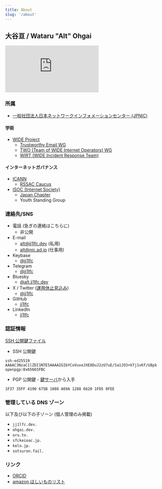 ```yaml
---
title: About
slug: '/about'
---
```


## 大谷亘 / Wataru "Alt" Ohgai

![IPv6 Certification Badge for jj1lfc](https://ipv6.he.net/certification/create_badge.php?pass_name=jj1lfc&badge=1)

### 所属

- [一般社団法人日本ネットワークインフォメーションセンター (JPNIC)](https://www.nic.ad.jp/ja/)

#### 学術

- [WIDE Project](https://www.wide.ad.jp)
  - [Trustworthy Email WG](https://www.wide.ad.jp/Groups/index.html#22)
  - [TWO (Team of WIDE Internet Operators) WG](http://two.wide.ad.jp)
  - [WIRT (WIDE Incident Response Team)](https://wirt.wide.ad.jp)

#### インターネットガバナンス

- [ICANN](https://icann.org)
  - [RSSAC Caucus](https://www.icann.org/groups/rssac-caucus)
- [ISOC (Internet Society)](https://www.internetsociety.org/)
  - [Japan Chapter](https://www.isoc.jp/)
  - Youth Standing Group

### 連絡先/SNS

- 電話 (急ぎの連絡はこちらに)
  - 非公開
- E-mail
  - [alt@jj1lfc.dev](mailto:alt@jj1lfc.dev) (私用)
  - [alt@nic.ad.jp](mailto:alt@nic.ad.jp) (仕事用)
- Keybase
  - [@jj1lfc](https://keybase.io/jj1lfc)
- Telegram
  - [@jj1lfc](https://t.me/jj1lfc)
- Bluesky
  - [@alt.jj1lfc.dev](https://bsky.app/profile/alt.jj1lfc.dev)
- X / Twitter ([運用休止見込み](https://x.com/jj1lfc/status/1741833094829932932))
  - [@jj1lfc](https://twitter.com/jj1lfc/)
- GitHub
  - [jj1lfc](https://github.com/JJ1LFC)
- LinkedIn
  - [jj1lfc](https://www.linkedin.com/in/jj1lfc)

### 認証情報

[SSH 公開鍵ファイル](https://oru.to/ssh)

- SSH 公開鍵

```
ssh-ed25519 AAAAC3NzaC1lZDI1NTE5AAAAIGIbYCoVuxeJXE8DuJ2zU7uE/Sa1JO3+kTj1vKf/U8pk openpgp:0x65665FBC
```

- PGP 公開鍵 - [鍵サーバ](https://keys.openpgp.org)から入手

```
1F37 35FF 4190 675B 1088 A69A 1288 6620 1FD5 0FEE
```

### 管理している DNS ゾーン

以下及び以下の子ゾーン (個人管理のみ掲載)

- `jj1lfc.dev.`
- `ohgai.dev.`
- `oru.to.`
- `sfckeioac.jp.`
- `kelo.jp.`
- `sotsuron.fail.`

### リンク

- [ORCID](https://orcid.org/0000-0003-4243-3413)
- [amazon ほしいものリスト](https://oru.to/wishlist)
